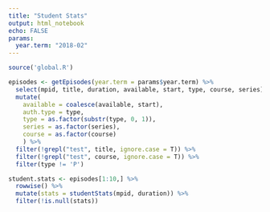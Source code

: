 ```yaml
---
title: "Student Stats"
output: html_notebook
echo: FALSE
params:
  year.term: "2018-02"
---
```


```r
source('global.R')
```

```r
episodes <- getEpisodes(year.term = params$year.term) %>%
  select(mpid, title, duration, available, start, type, course, series) %>%
  mutate(
    available = coalesce(available, start),
    auth.type = type,
    type = as.factor(substr(type, 0, 1)),
    series = as.factor(series),
    course = as.factor(course)
    ) %>%
  filter(!grepl("test", title, ignore.case = T)) %>%
  filter(!grepl("test", course, ignore.case = T)) %>%
  filter(type != 'P')
```

```r
student.stats <- episodes[1:10,] %>%
  rowwise() %>%
  mutate(stats = studentStats(mpid, duration)) %>%
  filter(!is.null(stats)) 
```
